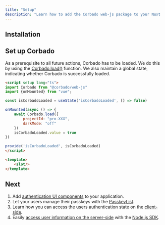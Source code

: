 ```yaml
---
title: "Setup"
description: "Learn how to add the Corbado web-js package to your Nuxt.js application."
---
```



## Installation

<Installation />

## Set up Corbado

As a prerequisite to all future actions, Corbado has to be loaded.
We do this by using the [Corbado.load()](/corbado-complete/fullstack-integration/nuxt-js) function.
We also maintain a global state, indicating whether Corbado is successfully loaded.

```html layouts/default.vue
<script setup lang="ts">
import Corbado from "@corbado/web-js"
import {onMounted} from "vue";

const isCorbadoLoaded = useState('isCorbadoLoaded', () => false)

onMounted(async () => {
    await Corbado.load({
        projectId: "pro-XXX",
        darkMode: "off"
    })
    isCorbadoLoaded.value = true
})

provide('isCorbadoLoaded', isCorbadoLoaded)
</script>

<template>
    <slot/>
</template>
```

<CorbadoProviderReference isWebJS={true} />

## Next

1. Add [authentication UI components](/corbado-complete/fullstack-integration/nuxt-js/corbadoauth) to your application.
2. Let your users manage their passkeys with the [PasskeyList](/corbado-complete/fullstack-integration/nuxt-js/passkeylist).
3. Learn how you can access the users authentication state on the [client-side](/corbado-complete/fullstack-integration/nuxt-js/authentication-state-client).
4. Easily [access user information on the server-side](/corbado-complete/fullstack-integration/nuxt-js/authentication-state-server)
with the [Node.js SDK](/corbado-complete/backend-integration/node-js-sdk).